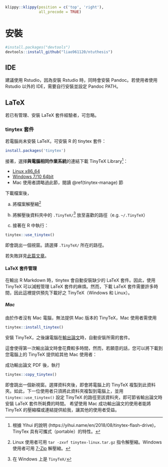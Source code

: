 ```r
klippy::klippy(position = c('top', 'right'),
               all_precode = TRUE)
```

# 安裝 {#install}

```r
#install.packages("devtools")
devtools::install_github("liao961120/ntuthesis")
```

## IDE

建議使用 Rstudio，因為安裝 Rstudio 時，同時會安裝 Pandoc。若使用者使用 Rstudio 以外的 IDE，需要自行安裝並設定 Pandoc PATH。


## LaTeX

若已有管理、安裝 LaTeX 套件經驗者，可忽略。

### tinytex 套件

若電腦尚未安裝 LaTeX，可安裝 R 的 tinytex 套件：

```r
install.packages('tinytex')
```

接著，選擇**與電腦相同作業系統**的連結下載 TinyTeX Library[^portable]：

- [Linux x86_64](http://bit.ly/TinyTex-linux)
- [Windows 7/10 64bit](http://bit.ly/TinyTeX-win)
- Mac 使用者請略過此節，閱讀 \@ref(tinytex-manage) 節

下載檔案後，

a) 將檔案解壓縮[^decompress]

a) 將解壓後資料夾中的 `.TinyTeX/`[^wintiny] 放至喜歡的路徑（e.g. `~/.TinyTeX`）

a) 接著在 R 中執行：
```r
tinytex::use_tinytex()
```
即會跳出一個視窗。請選擇 `.TinyTeX/` 所在的路徑。

  
若失敗詳見[此篇文章](https://yihui.name/en/2018/08/tinytex-flash-drive)。



#### LaTeX 套件管理 {#tinytex-manage}

在輸出 R Markdown 時，tinytex 會自動安裝缺少的 LaTeX 套件。因此，使用 TinyTeX 可以減輕管理 LaTeX 套件的麻煩。然而，下載 LaTeX 套件需要許多時間，因此這裡提供預先下載好之 TinyTeX（Windows 和 Linux）。

##### Mac

由於作者沒有 Mac 電腦，無法提供 Mac 版本的 TinyTeX，Mac 使用者需使用
```r
tinytex::install_tinytex()
```
安裝 TinyTeX，之後讓電腦在[輸出論文](#export-thesis)時，自動安裝所需的套件。

這會使得第一次輸出論文時會花費較多時間，然而，若願意的話，您可以將下載到您電腦上的 TinyTeX 提供給其他 Mac 使用者：

成功輸出論文 PDF 後，執行
```r
tinytex::copy_tinytex()
```
即會跳出一個新視窗。選擇資料夾後，即會將電腦上的 TinyTeX 複製到此資料夾。如此，下一位使用者只須將此資料夾複製到電腦上，並用 `tinytex::use_tinytex()` 設定 TinyTeX 的路徑至該資料夾，即可節省輸出論文時安裝 LaTeX 套件所耗費的時間。
希望使用 Mac 成功輸出論文的使用者能將 TinyTeX 的壓縮檔或連結提供給我，讓其他的使用者受益。


[^wintiny]: 在 Windows 上是 `TinyTeX/`

[^decompress]: Linux 使用者可用 `tar -zxvf tinytex-linux.tar.gz` 指令解壓縮。Windows 使用者可用 [7-Zip](https://www.developershome.com/7-zip/) 解壓縮。

[^portable]: 根據 Yihui 的說明 (https://yihui.name/en/2018/08/tinytex-flash-drive)，TinyTex 具有可攜式（portable）的特性。
